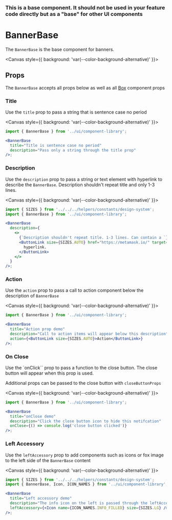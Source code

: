 
### This is a base component. It should not be used in your feature code directly but as a "base" for other UI components

# BannerBase

The `BannerBase` is the base component for banners.

<Canvas style={{ background: 'var(--color-background-alternative)' }}>
  <Story id="ui-components-component-library-banner-base-banner-base-stories-js--default-story" />
</Canvas>

## Props

The `BannerBase` accepts all props below as well as all [Box](/docs/ui-components-ui-box-box-stories-js--default-story#props) component props

<ArgsTable of={BannerBase} />

### Title

Use the `title` prop to pass a string that is sentence case no period

<Canvas style={{ background: 'var(--color-background-alternative)' }}>
  <Story id="ui-components-component-library-banner-base-banner-base-stories-js--title" />
</Canvas>

```jsx
import { BannerBase } from '../ui/component-library';

<BannerBase
  title="Title is sentence case no period"
  description="Pass only a string through the title prop"
/>;
```

### Description

Use the `description` prop to pass a string or text element with hyperlink to describe the `BannerBase`. Description shouldn't repeat title and only 1-3 lines.

<Canvas style={{ background: 'var(--color-background-alternative)' }}>
  <Story id="ui-components-component-library-banner-base-banner-base-stories-js--description" />
</Canvas>

```jsx
import { SIZES } from '../../../helpers/constants/design-system';
import { BannerBase } from '../ui/component-library';

<BannerBase
  description={
    <>
      {`Description shouldn't repeat title. 1-3 lines. Can contain a `}
      <ButtonLink size={SIZES.AUTO} href="https://metamask.io/" target="_blank">
        hyperlink.
      </ButtonLink>
    </>
  }
/>;
```

### Action

Use the `action` prop to pass a call to action component below the description of `BannerBase`

<Canvas style={{ background: 'var(--color-background-alternative)' }}>
  <Story id="ui-components-component-library-banner-base-banner-base-stories-js--action" />
</Canvas>

```jsx
import { BannerBase } from '../ui/component-library';

<BannerBase
  title="Action prop demo"
  description="Call to action items will appear below this description"
  action={<ButtonLink size={SIZES.AUTO}>Action</ButtonLink>}
/>;
```

### On Close

Use the `onClick`` prop to pass a function to the close button. The close button will appear when this prop is used.

Additional props can be passed to the close button with `closeButtonProps`

<Canvas style={{ background: 'var(--color-background-alternative)' }}>
  <Story id="ui-components-component-library-banner-base-banner-base-stories-js--on-close" />
</Canvas>

```jsx
import { BannerBase } from '../ui/component-library';

<BannerBase
  title="onClose demo"
  description="Click the close button icon to hide this notifcation"
  onClose={() => console.log('close button clicked')}
/>;
```

### Left Accessory

Use the `leftAccessory` prop to add components such as icons or fox image to the left side of the `BannerBase` content

<Canvas style={{ background: 'var(--color-background-alternative)' }}>
  <Story id="ui-components-component-library-banner-base-banner-base-stories-js--left-accessory" />
</Canvas>

```jsx
import { SIZES } from '../../../helpers/constants/design-system';
import { BannerBase, Icon, ICON_NAMES } from '../ui/component-library';

<BannerBase
  title="Left accessory demo"
  description="The info icon on the left is passed through the leftAccessory prop"
  leftAccessory={<Icon name={ICON_NAMES.INFO_FILLED} size={SIZES.LG} />}
/>;
```
